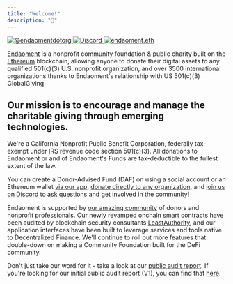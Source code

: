 ```yaml
---
title: "Welcome!"
description: "👋"
---
```


[![@endaomentdotorg](/images) ](https://twitter.com/endaomentdotorg)[![Discord](https://img.shields.io/discord/734855436276334746?color=7389D8&label&logo=discord&logoColor=ffffff) ](https://discord.gg/endaoment)[![endaoment.eth](https://img.shields.io/static/v1?label=ENS&message=endaoment.eth&colorA=696F8C&colorB=696F8C&style=flat&logo=ethereum)](https://etherscan.io/address/0xbe21e4cf884c8b2517e4e199487f8b505841cb36)

[Endaoment](http://app.endaoment.org) is a nonprofit community foundation & public charity built on the [Ethereum](https://ethereum.org/en/) blockchain, allowing anyone to donate their digital assets to any qualified 501(c)(3) U.S. nonprofit organization, and over 3500 international organizations thanks to Endaoment's relationship with US 501(c)(3) GlobalGiving.

## Our mission is to encourage and manage the charitable giving through emerging technologies.

We're a California Nonprofit Public Benefit Corporation, federally tax-exempt under IRS revenue code section 501(c)(3). All donations to Endaoment or and of Endaoment's Funds are tax-deductible to the fullest extent of the law.

You can create a Donor-Advised Fund (DAF) on using a social account or an Ethereum wallet [via our app](https://app.endaoment.org), [donate directly to any organization](https://app.endaoment.org/explore), and [join us on Discord](https://discord.gg/DHDyTGF) to ask questions and get involved in the community!

Endaoment is supported by [our amazing community](https://discord.gg/endaoment) of donors and nonprofit professionals. Our newly revamped onchain smart contracts have been audited by blockchain security consultants [LeastAuthority](https://leastauthority.com), and our application interfaces have been built to leverage services and tools native to Decentralized Finance. We'll continue to roll out more features that double-down on making a Community Foundation built for the DeFi community.

Don't just take our word for it - take a look at our [public audit report](https://leastauthority.com/static/publications/LeastAuthority%5FEndaoment%5FV2%5FSmart%5FContracts%5FFinal%5FAudit%5FReport.pdf). If you're looking for our initial public audit report (V1), you can find that [here](https://blog.openzeppelin.com/endaoment-audit).